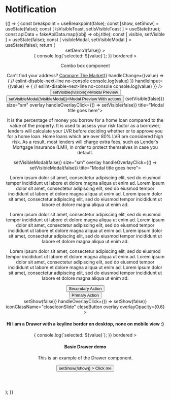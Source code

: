 
<Meta title="Components|testjourneydelete" component={Notification} />

# Notification
<Preview>
  <Story name="warning notification">
    {() => {
      const breakpoint = useBreakpoint(false);
      const [show, setShow] = useState(false);
      const [ isVisibleToast, setIsVisibleToast ] = useState(true);
      const apiData = fakeApiData.map((obj) => obj.title);
      const [ visible, setVisible ] = useState(false);
      const [ visibleModal, setVisibleModal ] = useState(false);
      return (
        <div style={{padding: '2%' }}>
            <Container>
            <Row>
                <Header number="0301111111" />
            </Row>
              <Row>
                <Column offset="1" cols="10">
                  <div style={{margin: '50px 0', width: '100%'}}>
                    <Notification
                      type='hint'
                      variant="general"
                      title="Notification title goes here"
                      content="The insurance provider will capture the full description and replacement value of the item(s) you wish to specify later"
                    >
                    </Notification>
                  </div>
                </Column>
              </Row>
              <Row>
                <Column offset="1" cols="10">
                  <div style={{margin: '50px 0', width: '100%'}}>
                    <Notification
                      variant="general"
                      title="Notification title goes here"
                      content="The insurance provider will capture the full description and replacement value of the item(s) you wish to specify later"
                      primaryAction={
                        {
                          content: 'Action goes here' ,
                          link: '#',
                        }
                      }
                      secondaryAction={
                        {
                          content: 'Action goes here' ,
                          link: '#',
                        }
                      }
                      icon
                      closeButton
                      handleClose={() => setDemo1(false)}
                    >
                    </Notification>
                  </div>
                </Column>
              </Row>
              <Row>
                <div style={{margin: '100px 0', width: '100%'}}>
                  <Dropdown
                    id="dropdown-one"
                    label="Dropdown Label"
                    handleChange={(event, value) => { console.log(`selected: ${value}`); }}
                    bordered
                  >
                    <DropdownItem value="Default Item - Title" />
                    <DropdownItem value="First Item - Title" />
                    <DropdownItem value="Second Item - Title" />
                    <DropdownItem value="Third Item - Title" />
                  </Dropdown>
                </div>
             </Row>
             <Row>
             <p>Combo box component</p>
              <Combobox
              label="Example Combobox label"
              apiData={apiData}
              id="combo-id-first"
              value="ser"
              required={false}
              renderLimit={3}
              emptyStatePicture={{
                src: "https://www.comparethemarket.com.au/wp-content/uploads/2019/08/Artboard-1-copy-2@2x.png",
                srcsets: [{ srcset: "https://www.comparethemarket.com.au/wp-content/uploads/2019/08/Artboard-1-copy-2@2x.png"}],
                alt: 'alt text',
                title: 'no results found',
              }}
              tooltip={{ title: 'Combobox component' }}
              emptyStateHeading = "Sorry, no results found"
              emptyStateChildren='Try adjusting your search to find what you are looking for.'
              helperMessage='Please enter your address in the field above and we will try locate it.'
              listInfoBoxContent={(<>Can’t find your address? <a href="https://www.comparethemarket.com.au">Compare The Market</a></>)}
              handleChange={(value) => {
                // eslint-disable-next-line no-console
                console.log(value)
              }}
              handleInput={(value) => {
                // eslint-disable-next-line no-console
                console.log(value)
              }}
            />
             </Row>
             <Row>
               <Column>
                 <Button id='preview-btn' variant='secondary' handleClick={() => setVisible(!visible)}>Modal Preview</Button>
               </Column>
               <Column>
                 <Button id='preview-btn2' variant='secondary' handleClick={() => setVisibleModal(!visibleModal)}>Modal Preview With actions</Button>
               </Column>
               <Modal id='preview-modal' visible={visible} handleClose={() => {setVisible(false)}} size="sm" overlay handleOverlayClick={() => setVisible(false)} title="Modal title goes here">
                 <p> It is the percentage of money you borrow for a home loan compared to the value of the property. It is used to assess your risk factor as a borrower; lenders will calculate your LVR before deciding whether or to approve you for a home loan. Home loans which are over 80% LVR are considered high risk. As a result, most lenders will charge extra fees, such as Lender’s Mortgage Insurance (LMI), in order to protect themselves in case you default.</p>
               </Modal>
              <Modal id='preview-modal2' visible={visibleModal} handleClose={() => setVisibleModal(false)} size="sm" overlay handleOverlayClick={() => setVisibleModal(false)}  title="Modal title goes here">
                <div style={{maxHeight: '250px', overflow: 'auto' }}>
                   <p> Lorem ipsum dolor sit amet, consectetur adipiscing elit, sed do eiusmod tempor incididunt ut labore et dolore magna aliqua ut enim ad. Lorem ipsum dolor sit amet, consectetur adipiscing elit, sed do eiusmod tempor incididunt ut labore et dolore magna aliqua ut enim ad. Lorem ipsum dolor sit amet, consectetur adipiscing elit, sed do eiusmod tempor incididunt ut labore et dolore magna aliqua ut enim ad.</p>
                   <p> Lorem ipsum dolor sit amet, consectetur adipiscing elit, sed do eiusmod tempor incididunt ut labore et dolore magna aliqua ut enim ad. Lorem ipsum dolor sit amet, consectetur adipiscing elit, sed do eiusmod tempor incididunt ut labore et dolore magna aliqua ut enim ad. Lorem ipsum dolor sit amet, consectetur adipiscing elit, sed do eiusmod tempor incididunt ut labore et dolore magna aliqua ut enim ad.</p>
                   <p> Lorem ipsum dolor sit amet, consectetur adipiscing elit, sed do eiusmod tempor incididunt ut labore et dolore magna aliqua ut enim ad. Lorem ipsum dolor sit amet, consectetur adipiscing elit, sed do eiusmod tempor incididunt ut labore et dolore magna aliqua ut enim ad. Lorem ipsum dolor sit amet, consectetur adipiscing elit, sed do eiusmod tempor incididunt ut labore et dolore magna aliqua ut enim ad.</p>
                 </div>
                 <div style={{display: 'flex', justifyContent: 'flex-end', borderTop: '1px solid red', padding: '30px 24px 0', margin: '30px -24px 0', borderTop: '1px solid #f6f6f6'}}>
                    <div style={{display: 'inherit', marginRight: '20px'}}><Button id="tertiary-btn01" variant="tertiary" style={{margin: 0, display: 'inline-block', padding: '1.2rem'}}>Secondary Action</Button></div>
                    <div style={{display: 'inline-block'}}><Button id="secondary-btn01" variant="primary" style={{margin: 0, display: 'inline-block', padding: '1.2rem'}}>Primary Action</Button></div>
                 </div>
               </Modal>
             </Row>
             <Row>
                <div style={{margin: '100px 0', width: '100%'}}>
                  <Drawer
                    size={`${breakpoint === 'xs' || breakpoint === 'sm' ? '100%' : '160px'}`}
                    keyLine={!(breakpoint === 'xs' || breakpoint === 'sm')}
                    visible={show}
                    direction="bottom"
                    handleClose={() => setShow(false)}
                    handleOverlayClick={() => setShow(false)}
                    iconClassName="closeIconSlide"
                    closeButton
                    overlay
                    overlayOpacity={0.6}
                  >
                    <div>
                      <FluidContainer className="mt-24">
                        <Row>
                          <Column cols="12" sm="12" md="12">
                            <div>
                              <h4>Hi I am a Drawer with a keyline border on desktop, none on mobile view :)</h4>
                            </div>
                          </Column>
                        </Row>
                      </FluidContainer>
                    </div>
                  </Drawer>
                  <div>
                    <Row>
                      <div style={{height: '300px'}}></div>
                      <Column>
                        <Dropdown
                          id="dropdown-two"
                          label="Dropdown Label"
                          tooltip={{ title: 'text area tooltip!' }}
                          handleChange={(event, value) => { console.log(`selected: ${value}`); }}
                          bordered
                        >
                          <DropdownItem value="Default Item - Title" />
                          <DropdownItem value="First Item - Title" />
                          <DropdownItem value="Second Item - Title" />
                          <DropdownItem value="Third Item - Title" />
                        </Dropdown>
                      </Column>
                    </Row>
                    <Row className="row-view">
                      <Column cols="12" valign="center">
                        <div>
                          <h4>Basic Drawer demo</h4>
                          <p>This is an example of the Drawer component.</p>
                          <div style={{ display: 'inline-block', marginTop: '4.8rem' }}>
                            <Button
                              id="btn01"
                              variant="primary"
                              handleClick={() => setShow(!show)}
                            >
                              Click me
                            </Button>
                          </div>
                        </div>
                      </Column>
                    </Row>
                  </div>
                </div>
              </Row>
            </Container>
         </div>
       );
     }}
  </Story>
</Preview>
